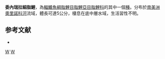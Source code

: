 {{Speciesbox
| taxon = Aphyocharax colifax
| status = NE
| status_system = IUCN3.1
| authority =  [[Taphorn|Taphorn]] & [[Thomerson|Thomerson]], 1991
| synonyms = 
}}
'''委內瑞拉細脂鯉'''，為[[輻鰭魚綱|輻鰭魚綱]][[脂鯉目|脂鯉目]][[脂鯉亞目|脂鯉亞目]][[脂鯉科|脂鯉科]]的其中一個[[種|種]]。分布於[[南美洲|南美洲]][[奧里諾科河|奧里諾科河]]流域，體長可達5公分，棲息在底中層水域，生活習性不明。

==参考文献==
{{refbegin}}
*{{FishBase_species|genus=Aphyocharax|species=colifax|year=2013|month=10}}
{{refend}}

{{Taxonbar|from=Q6421150}}

[[Category:細脂鯉屬|W]]
[[Category:1991年描述的鱼类|W]]


{{魚類小作品}}
